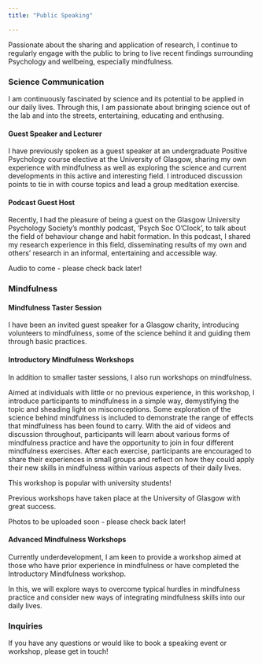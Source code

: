```yaml
---
title: "Public Speaking"

---
```


Passionate about the sharing and application of research, I continue to regularly engage with the public to bring to live recent findings surrounding Psychology and wellbeing, especially mindfulness.

### Science Communication

I am continuously fascinated by science and its potential to be applied in our daily lives. Through this, I am passionate about bringing science out of the lab and into the streets, entertaining, educating and enthusing.

#### Guest Speaker and Lecturer
I have previously spoken as a guest speaker at an undergraduate Positive Psychology course elective at the University of Glasgow, sharing my own experience with mindfulness as well as exploring the science and current developments in this active and interesting field. I introduced discussion points to tie in with course topics and lead a group meditation exercise.

#### Podcast Guest Host

Recently, I had the pleasure of being a guest on the Glasgow University Psychology Society's monthly podcast, 'Psych Soc O'Clock', to talk about the field of behaviour change and habit formation.
In this podcast, I shared my research experience in this field, disseminating results of my own and others' research in an informal, entertaining and accessible way.

Audio to come - please check back later!


### Mindfulness

#### Mindfulness Taster Session

I have been an invited guest speaker for a Glasgow charity, introducing volunteers to mindfulness, some of the science behind it and guiding them through basic practices.


#### Introductory Mindfulness Workshops
In addition to smaller taster sessions, I also run workshops on mindfulness.

Aimed at individuals with little or no previous experience, in this workshop, I introduce participants to mindfulness in a simple way, demystifying the topic and sheading light on misconceptions. Some exploration of the science behind mindfulness is included to demonstrate the range of effects that mindfulness has been found to carry. With the aid of videos and discussion throughout, participants will learn about various forms of mindfulness practice and have the opportunity to join in four different mindfulness exercises. After each exercise, participants are encouraged to share their experiences in small groups and reflect on how they could apply their new skills in mindfulness within various aspects of their daily lives.

This workshop is popular with university students!

Previous workshops have taken place at the University of Glasgow with great success.

Photos to be uploaded soon - please check back later!


#### Advanced Mindfulness Workshops
Currently underdevelopment, I am keen to provide a workshop aimed at those who have prior experience in mindfulness or have completed the Introductory Mindfulness workshop.

In this, we will explore ways to overcome typical hurdles in mindfulness practice and consider new ways of integrating mindfulness skills into our daily lives.


### Inquiries
If you have any questions or would like to book a speaking event or workshop, please get in touch!
